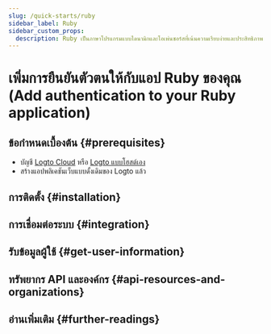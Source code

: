 ```yaml
---
slug: /quick-starts/ruby
sidebar_label: Ruby
sidebar_custom_props:
  description: Ruby เป็นภาษาโปรแกรมแบบไดนามิกและโอเพ่นซอร์สที่เน้นความเรียบง่ายและประสิทธิภาพในการพัฒนา
---
```




# เพิ่มการยืนยันตัวตนให้กับแอป Ruby ของคุณ (Add authentication to your Ruby application)

<GuideTip />

## ข้อกำหนดเบื้องต้น \{#prerequisites}

- บัญชี [Logto Cloud](https://cloud.logto.io) หรือ [Logto แบบโฮสต์เอง](/introduction/set-up-logto-oss)
- สร้างแอปพลิเคชันเว็บแบบดั้งเดิมของ Logto แล้ว

## การติดตั้ง \{#installation}

<Installation />

## การเชื่อมต่อระบบ \{#integration}

<Integration />

## รับข้อมูลผู้ใช้ \{#get-user-information}

<GetUserInformation />

## ทรัพยากร API และองค์กร \{#api-resources-and-organizations}

<ApiResources />

## อ่านเพิ่มเติม \{#further-readings}

<FurtherReadings />
